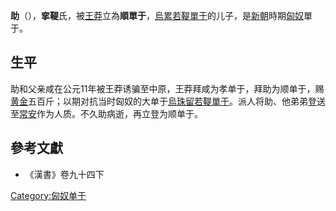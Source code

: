 {{noteTA
|1=zh:單于; zh-hans:单于; zh-hant:單于;
}}
'''助'''（{{bd|？||11年||}}），'''挛鞮'''氏，被[[王莽|王莽]]立為'''順單于'''，[[烏累若鞮單于|烏累若鞮單于]]的儿子，是[[新朝|新朝]]時期[[匈奴|匈奴]]單于。

== 生平 ==
助和父亲咸在公元11年被王莽诱骗至中原，王莽拜咸为孝单于，拜助为顺单于，赐[[黄金|黄金]]五百斤；以期对抗当时匈奴的大单于[[烏珠留若鞮單于|烏珠留若鞮單于]]。派人将助、他弟弟[[順單于_(登)|登]]送至[[长安|常安]]作为人质。不久助病逝，再立登为顺单于。

==參考文獻==
*《漢書》卷九十四下

{{匈奴單于}}
[[Category:匈奴单于|Category:匈奴单于]]
